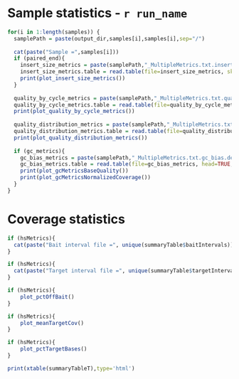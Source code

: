 Sample statistics - `r run_name`
========================================================

```r
for(i in 1:length(samples)) {
  samplePath = paste(output_dir,samples[i],samples[i],sep="/")
    
  cat(paste("Sample =",samples[i]))
  if (paired_end){
    insert_size_metrics = paste(samplePath,"_MultipleMetrics.txt.insert_size_metrics", sep="")
    insert_size_metrics.table = read.table(file=insert_size_metrics, skip=10, head=TRUE)
    print(plot_insert_size_metrics())
  }
  
  quality_by_cycle_metrics = paste(samplePath,"_MultipleMetrics.txt.quality_by_cycle_metrics", sep="")
  quality_by_cycle_metrics.table = read.table(file=quality_by_cycle_metrics, head=TRUE)
  print(plot_quality_by_cycle_metrics())
  
  quality_distribution_metrics = paste(samplePath,"_MultipleMetrics.txt.quality_distribution_metrics", sep="")
  quality_distribution_metrics.table = read.table(file=quality_distribution_metrics, head=TRUE)
  print(plot_quality_distribution_metrics())
  
  if (gc_metrics){
    gc_bias_metrics = paste(samplePath,"_MultipleMetrics.txt.gc_bias.detail_metrics", sep="")
    gc_bias_metrics.table = read.table(file=gc_bias_metrics, head=TRUE, sep="\t", nrows=101)
    print(plot_gcMetricsBaseQuality())
    print(plot_gcMetricsNormalizedCoverage())
  }
}
```

Coverage statistics
========================================================
```r
if (hsMetrics){
  cat(paste("Bait interval file =", unique(summaryTable$baitIntervals)))
}
```
```r
if (hsMetrics){
  cat(paste("Target interval file =", unique(summaryTable$targetIntervals)))
}
```

```r
if (hsMetrics){
    plot_pctOffBait()
}
```   

```r
if (hsMetrics){    
    plot_meanTargetCov()
}
```

```r
if (hsMetrics){
    plot_pctTargetBases()
}
```

```r
print(xtable(summaryTableT),type='html')

```